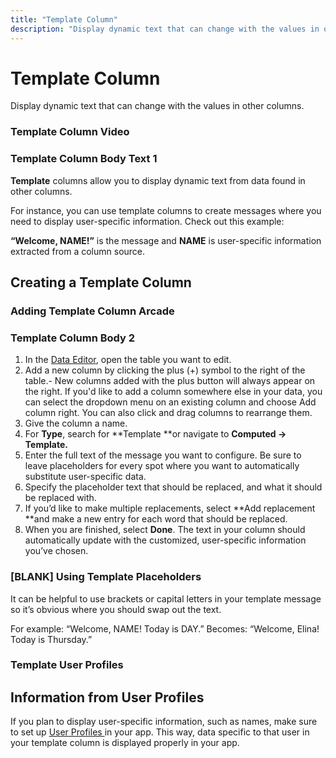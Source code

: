 ```yaml
---
title: "Template Column"
description: "Display dynamic text that can change with the values in other columns."
---
```


# Template Column

Display dynamic text that can change with the values in other columns.

### Template Column Video

### Template Column Body Text 1

**Template** columns allow you to display dynamic text from data found in other columns.

For instance, you can use template columns to create messages where you need to display user-specific information. Check out this example:

**“Welcome, NAME!”** is the message and **NAME** is user-specific information extracted from a column source.

## Creating a Template Column



### Adding Template Column Arcade

### Template Column Body 2

1.  In the [Data Editor](/introduction-to-the-data-editor), open the table you want to edit.
2. Add a new column by clicking the plus (+) symbol to the right of the table.- New columns added with the plus button will always appear on the right. If you'd like to add a column somewhere else in your data, you can select the dropdown menu on an existing column and choose Add column right. You can also click and drag columns to rearrange them.
3. Give the column a name.
4. For **Type**, search for **Template **or navigate to **Computed → Template.**
5. Enter the full text of the message you want to configure. Be sure to leave placeholders for every spot where you want to automatically substitute user-specific data.
6. Specify the placeholder text that should be replaced, and what it should be replaced with.
7. If you’d like to make multiple replacements, select **Add replacement **and make a new entry for each word that should be replaced.
8. When you are finished, select **Done**. The text in your column should automatically update with the customized, user-specific information you’ve chosen.



### [BLANK] Using Template Placeholders

It can be helpful to use brackets or capital letters in your template message so it’s obvious where you should swap out the text.


For example: “Welcome, NAME! Today is DAY.” Becomes: “Welcome, Elina! Today is Thursday.”

### Template User Profiles

## Information from User Profiles

If you plan to display user-specific information, such as names, make sure to set up [User Profiles ](/user-profiles)in your app. This way, data specific to that user in your template column is displayed properly in your app.

